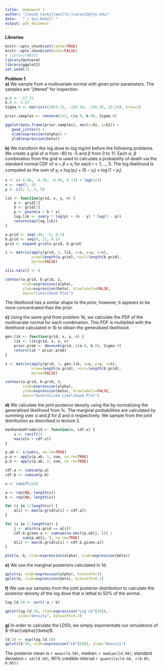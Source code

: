 ```yaml
---
title:  Homework 1
author: "[Jacob Carey](mailto:jcarey15@jhu.edu)"
date:   "`r Sys.Date()`"
output: pdf_document
---
```


**Libraries**
```r
knitr::opts_chunk$set(cache=TRUE)
knitr::opts_chunk$set(echo=FALSE)
# library(MASS)
library(mvtnorm)
library(ggplot2)
set.seed(1)
```

**Problem 1**  
**a)**
We sample from a multivariate normal with given prior parameters.
The samples are "jittered" for inspection.  
```r
a.0 <- -17.31
b.0 <- 2.57
Sigma.0 <- matrix(c(1053.72, -156.45, -156.45, 23.24), nrow=2)

prior.samples <- rmvnorm(1e3, c(a.0, b.0), Sigma.0)

ggplot(data.frame(prior.samples), aes(x=X1, y=X2)) +
   geom_jitter() +
   xlab(expression(alpha)) +
   ylab(expression(beta))
```

**b)**
We transform the log dose to log mg/ml before the following problems.  
We create a grid of $\alpha$ from -80 to -5 and $\beta$ from 0 to 11.
Each $\alpha$, $\beta$ combination from the grid is used to calculate a
probability of death via the standard normal CDF of 
$\alpha + \beta \times x_i$ for each $i = 1, ..., 5$. The log likelihood
is computed as the sum of $y_i \times \log(p_i) + (5 - y_i) \times \log(1 - p_i)$.  

```r
x <- c(-0.86, -0.30, -0.05, 0.73) + log(1e3)
n <- rep(5, 4)
y <- c(0, 1, 3, 5)

lik <- function(grid, x, y, n) {
    a <- grid[1]
    b <- grid[2]
    p <- pnorm(a + b * x)
    log.lik <- sum(y * log(p) + (n - y) * log(1 - p))
    return(exp(log.lik))
}

a.grid <- seq(-80, -5, 0.1)
b.grid <- seq(0, 11, 0.1)
grid <- expand.grid(a.grid, b.grid)

z <- matrix(apply(grid, 1, lik, x=x, y=y, n=n),
            nrow=length(a.grid), ncol=length(b.grid),
            byrow=FALSE)

z[is.na(z)] <- 0

contour(a.grid, b.grid, z, 
        xlab=expression(alpha), 
        ylab=expression(beta), drawlabels=FALSE,
        main="Likelihood Plot")
```

The likelihood has a similar shape to the prior, however, it
appears to be more concentrated than the prior.

**c)**
Using the same grid from problem 1b, we calculate the PDF of the
multivariate normal for each combination. This PDF is multiplied
with the likelihood calculated in 1b to obtain the generalized
likelihood.  

```r
gen.lik <- function(grid, x, y, n) {
    lik <- lik(grid, x, y, n)
    prior.prob <- dmvnorm(grid, c(a.0, b.0), Sigma.0)
    return(lik * prior.prob)
}

z <- matrix(apply(grid, 1, gen.lik, x=x, y=y, n=n),
            nrow=length(a.grid), ncol=length(b.grid),
            byrow=FALSE)

contour(a.grid, b.grid, z, 
        xlab=expression(alpha), 
        ylab=expression(beta), drawlabels=FALSE,
        main="Generalized Likelihood Plot")
```

**d)**
We calculate the joint posterior density using the
by normalizing the generalized likelihood from 1c.
The marginal probabilities are calculated by 
summing over $\alpha$ and $\beta$ for $\beta$
and $\alpha$ respectively. We sample from the
joint distribution as described in lecture 2.  
```r
GenRandomFromGrid <- function(x, cdf.x) {
    u <- runif(1)
    max(x[u > cdf.x])
}

p.ab <- z/sum(z, na.rm=TRUE)
p.a <- apply(p.ab, 1, sum, na.rm=TRUE)
p.b <- apply(p.ab, 2, sum, na.rm=TRUE)

cdf.a <- cumsum(p.a)
cdf.b <- cumsum(p.b)

u <- runif(1e3)

a <- rep(NA, length(u))
b <- rep(NA, length(u))

for (i in 1:length(u)) {
    a[i] <- max(a.grid[u[i] > cdf.a])
}

for (i in 1:length(a)) {
    j <- which(a.grid == a[i])
    cdf.b.given.a <- cumsum(na.omit(p.ab[j, ])) / 
        sum(p.ab[j, ], na.rm=TRUE)
    b[i] <- max(b.grid[u[i] > cdf.b.given.a])
}

plot(a, b, xlab=expression(alpha), ylab=expression(beta))
```

**e)**
We use the marginal posteriors calculated in 1d.  
```r
qplot(a, xlab=expression(alpha), binwidth=3)
qplot(b, xlab=expression(beta), binwidth=0.1)
```

**f)**
We use our samples from the joint posterior
distribution to calculate the posterior density of the
log dose that is lethal to 50% of the animal.  
```r
log.ld.50 <- sort(-a / b)

qplot(log.ld.50, xlab=expression("Log LD"[50]), 
      ylab="Density", binwidth=0.3)
```

**g)**
In order to calculate the LD50, we simply exponentiate our simulations
of $-\frac{\alpha}{\beta}$.  

```r
ld.50 <- exp(log.ld.50)
qplot(ld.50, xlab=expression("LD"[50]), ylab="Density")
```

The posterior mean is `r mean(ld.50)`, median: `r median(ld.50)`,
standard deviation `r sd(ld.50)`, 90% credible interval
`r quantile(ld.50, c(0.05, 0.95))`
